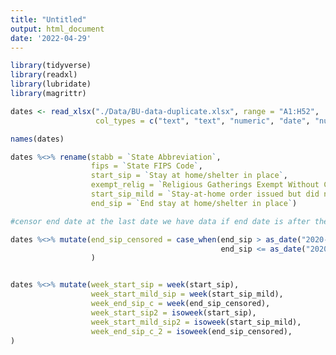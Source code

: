 ```yaml
---
title: "Untitled"
output: html_document
date: '2022-04-29'
---
```


```r
library(tidyverse)
library(readxl)
library(lubridate)
library(magrittr)
```

```r
dates <- read_xlsx("./Data/BU-data-duplicate.xlsx", range = "A1:H52", 
                   col_types = c("text", "text", "numeric", "date", "numeric", "date", "date", "text"))

names(dates)

dates %<>% rename(stabb = `State Abbreviation`, 
                  fips = `State FIPS Code`, 
                  start_sip = `Stay at home/shelter in place`, 
                  exempt_relig = `Religious Gatherings Exempt Without Clear Social Distance Mandate*`,
                  start_sip_mild = `Stay-at-home order issued but did not specifically restrict movement of the general public`,
                  end_sip = `End stay at home/shelter in place`)

#censor end date at the last date we have data if end date is after the study end

dates %<>% mutate(end_sip_censored = case_when(end_sip > as_date("2020-06-14") ~ as_date("2020-06-14"), #as_date("2020-06-14"),
                                               end_sip <= as_date("2020-06-14") ~ as_date(end_sip)) #end_sip
                  )


dates %<>% mutate(week_start_sip = week(start_sip),
                  week_start_mild_sip = week(start_sip_mild),
                  week_end_sip_c = week(end_sip_censored),
                  week_start_sip2 = isoweek(start_sip),
                  week_start_mild_sip2 = isoweek(start_sip_mild),
                  week_end_sip_c_2 = isoweek(end_sip_censored),
)

```


